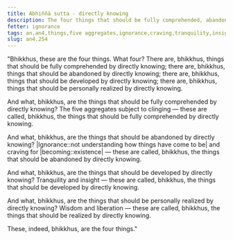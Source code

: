 ```yaml
---
title: Abhiññā sutta - directly knowing
description: The four things that should be fully comprehended, abandoned, developed, and personally realized by directly knowing.
fetter: ignorance
tags: an,an4,things,five aggregates,ignorance,craving,tranquility,insight,wisdom,liberation
slug: an4.254
---
```


"Bhikkhus, these are the four things. What four? There are, bhikkhus, things that should be fully comprehended by directly knowing; there are, bhikkhus, things that should be abandoned by directly knowing; there are, bhikkhus, things that should be developed by directly knowing; there are, bhikkhus, things that should be personally realized by directly knowing.

And what, bhikkhus, are the things that should be fully comprehended by directly knowing? The five aggregates subject to clinging — these are called, bhikkhus, the things that should be fully comprehended by directly knowing.

And what, bhikkhus, are the things that should be abandoned by directly knowing? |Ignorance::not understanding how things have come to be| and craving for |becoming::existence| — these are called, bhikkhus, the things that should be abandoned by directly knowing.

And what, bhikkhus, are the things that should be developed by directly knowing? Tranquility and insight — these are called, bhikkhus, the things that should be developed by directly knowing.

And what, bhikkhus, are the things that should be personally realized by directly knowing? Wisdom and liberation — these are called, bhikkhus, the things that should be realized by directly knowing.

These, indeed, bhikkhus, are the four things."